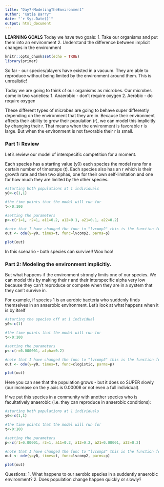 ```yaml
---
title: "Day7-ModelingTheEnvironment"
author: "Katie Barry"
date: "`r Sys.Date()`"
output: html_document
---
```

**LEARNING GOALS** Today we have two goals:
1. Take our organisms and put them into an environment
2. Understand the difference between implicit changes in the environment

```r
knitr::opts_chunk$set(echo = TRUE)
library(primer)
```

So far - our species/players have existed in a vacuum. They are able to reproduce without being limited by the environment around them. This is unrealistic! 

Today we are going to think of our organisms as microbes. Our microbes come in two varieties: 
1. Anaerobic - don't require oxygen 
2. Aerobic - do require oxygen 

These different types of microbes are going to behave super differently depending on the environment that they are in. Because their environment affects their ability to grow their population (r), we can model this implicitly by changing their r. That means when the environment is favorable r is large. But when the environment is not favorable their r is small. 

### Part 1: Review 

Let's review our model of interspecific competition for a moment. 

Each species has a starting value (y0) each species  the model runs for a certain number of timesteps (t). 
Each species also has an r which is their growth rate and then two alphas, one for their own self-limitation and one for how much they are limited by the other species.

```r
#starting both populations at 1 individuals
y0<-c(1,1)

#the time points that the model will run for
t<-0:100

#setting the parameters
p<-c(r1=1, r2=1, a11=0.2, a12=0.1, a21=0.1, a22=0.2)

#note that I have changed the func to "lvcomp2" this is the function for competition in this package
out <- ode(y=y0, times=t, func=lvcomp2, parms=p)

plot(out)
```

In this scenario - both species can survive!! Woo hoo! 

### Part 2: Modeling the environment implicitly.

But what happens if the environment strongly limits one of our species. We can model this by making their r and their interspecific alpha very low because they can't reproduce or compete when they are in a system that they can't survive in. 

For example, if species 1 is an aerobic bacteria who suddenly finds themselves in an anaerobic environment. Let's look at what happens when it is by itself
```r
#starting the species off at 1 individual
y0<-c(1)

#the time points that the model will run for
t<-0:100

#setting the parameters
p<-c(r=0.000001, alpha=0.2)

#note that I have changed the func to "lvcomp2" this is the function for competition in this package
out <- ode(y=y0, times=t, func=clogistic, parms=p)

plot(out)
```

Here you can see that the population grows - but it does so SUPER slowly (our increase on the y axis is 0.00008 or not even a full individual).  

If we put this species in a community with another species who is facultatively anaerobic (i.e. they can reproduce in anaerobic conditions):

```r
#starting both populations at 1 individuals
y0<-c(1,1)

#the time points that the model will run for
t<-0:100

#setting the parameters
p<-c(r1=0.00001, r2=1, a11=0.2, a12=0.2, a21=0.00001, a22=0.2)

#note that I have changed the func to "lvcomp2" this is the function for competition in this package
out <- ode(y=y0, times=t, func=lvcomp2, parms=p)

plot(out)
```

Questions: 
1. What happens to our aerobic species in a suddently anaerobic environment? 
2. Does population change happen quickly or slowly? 

